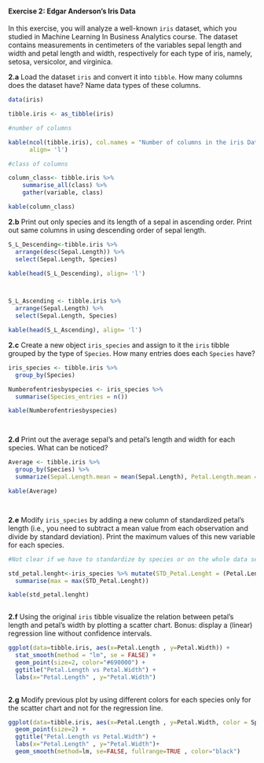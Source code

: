 #### Exercise 2: Edgar Anderson's Iris Data

In this exercise, you will analyze a well-known `iris` dataset, which you studied in Machine Learning In Business Analytics course. The dataset contains measurements in centimeters of the variables sepal length and width and petal length and width, respectively for each type of iris, namely, setosa, versicolor, and virginica.

__2.a__ Load the dataset `iris` and convert it into `tibble`. How many columns does the dataset have? Name data types of these columns.

```r

data(iris)

tibble.iris <- as_tibble(iris)

#number of columns

kable(ncol(tibble.iris), col.names = "Number of columns in the iris Data set",
      align= 'l')

#class of columns

column_class<- tibble.iris %>% 
    summarise_all(class) %>% 
    gather(variable, class)

kable(column_class)


```

__2.b__ Print out only species and its length of a sepal in ascending order. Print out same columns in using descending order of sepal length.

```r

S_L_Descending<-tibble.iris %>% 
  arrange(desc(Sepal.Length)) %>% 
  select(Sepal.Length, Species)

kable(head(S_L_Descending), align= 'l')



S_L_Ascending <- tibble.iris %>% 
  arrange(Sepal.Length) %>% 
  select(Sepal.Length, Species)

kable(head(S_L_Ascending), align= 'l')

```

__2.c__ Create a new object `iris_species` and assign to it the `iris` tibble grouped by the type of `Species`. How many entries does each `Species` have?

```r


iris_species <- tibble.iris %>% 
  group_by(Species)

Numberofentriesbyspecies <- iris_species %>%   
  summarise(Species_entries = n())

kable(Numberofentriesbyspecies)




```

__2.d__ Print out the average sepal's and petal's length and width for each species. What can be noticed?

```r

Average <- tibble.iris %>%
  group_by(Species) %>%
  summarize(Sepal.Length.mean = mean(Sepal.Length), Petal.Length.mean = mean(Petal.Length), Sepal.Width.mean = mean(Sepal.Width), Petal.Width.mean = mean(Petal.Width))

kable(Average)




```

__2.e__ Modify `iris_species` by adding a new column of standardized petal's length (i.e., you need to subtract a mean value from each observation and divide by standard deviation). Print the maximum values of this new variable for each species.

```r

#Not clear if we have to standardize by species or on the whole data set. we will do it by species becuase it's asked to use iries_species

std_petal.lenght<-iris_species %>% mutate(STD_Petal.Lenght = (Petal.Length-mean(Petal.Length))/sd(Petal.Length)) %>%
  summarise(max = max(STD_Petal.Lenght))

kable(std_petal.lenght)



```

__2.f__ Using the original `iris` tibble visualize the relation between petal's length and petal's width by plotting a scatter chart. Bonus: display a (linear) regression line without confidence intervals.

```r


ggplot(data=tibble.iris, aes(x=Petal.Length , y=Petal.Width)) +
  stat_smooth(method = "lm", se = FALSE) +
  geom_point(size=2, color="#690000") +
  ggtitle("Petal.Length vs Petal.Width") +
  labs(x="Petal.Length" , y="Petal.Width") 
  


```

__2.g__ Modify previous plot by using different colors for each species only for the scatter chart and not for the regression line.

```r

ggplot(data=tibble.iris, aes(x=Petal.Length , y=Petal.Width, color = Species)) +
  geom_point(size=2) +
  ggtitle("Petal.Length vs Petal.Width") +
  labs(x="Petal.Length" , y="Petal.Width")+
  geom_smooth(method=lm, se=FALSE, fullrange=TRUE , color="black")




```
